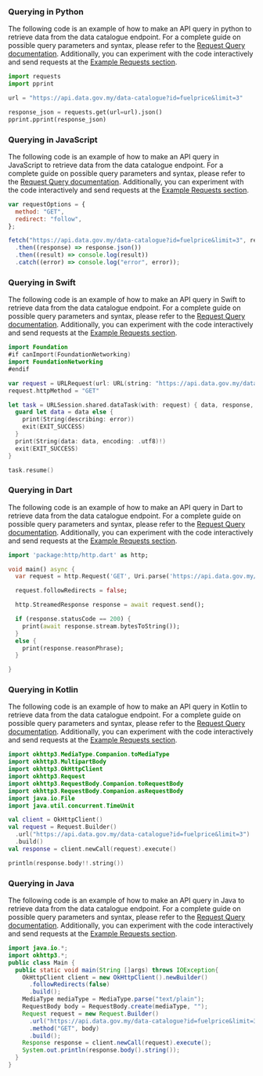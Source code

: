 ### Querying in Python

The following code is an example of how to make an API query in python to retrieve data from the data catalogue endpoint. For a complete guide on possible query parameters and syntax, please refer to the [Request Query documentation](https://developer.data.gov.my/data-catalogue/request-query). Additionally, you can experiment with the code interactively and send requests at the [Example Requests section](https://developer.data.gov.my/data-catalogue/example-requests).

```python
import requests
import pprint

url = "https://api.data.gov.my/data-catalogue?id=fuelprice&limit=3"

response_json = requests.get(url=url).json()
pprint.pprint(response_json)
```

### Querying in JavaScript

The following code is an example of how to make an API query in JavaScript to retrieve data from the data catalogue endpoint. For a complete guide on possible query parameters and syntax, please refer to the [Request Query documentation](https://developer.data.gov.my/data-catalogue/request-query). Additionally, you can experiment with the code interactively and send requests at the [Example Requests section](https://developer.data.gov.my/data-catalogue/example-requests).

```javascript
var requestOptions = {
  method: "GET",
  redirect: "follow",
};

fetch("https://api.data.gov.my/data-catalogue?id=fuelprice&limit=3", requestOptions)
  .then((response) => response.json())
  .then((result) => console.log(result))
  .catch((error) => console.log("error", error));
```

### Querying in Swift

The following code is an example of how to make an API query in Swift to retrieve data from the data catalogue endpoint. For a complete guide on possible query parameters and syntax, please refer to the [Request Query documentation](https://developer.data.gov.my/data-catalogue/request-query). Additionally, you can experiment with the code interactively and send requests at the [Example Requests section](https://developer.data.gov.my/data-catalogue/example-requests).

```swift
import Foundation
#if canImport(FoundationNetworking)
import FoundationNetworking
#endif

var request = URLRequest(url: URL(string: "https://api.data.gov.my/data-catalogue?id=fuelprice&limit=3")!,timeoutInterval: Double.infinity)
request.httpMethod = "GET"

let task = URLSession.shared.dataTask(with: request) { data, response, error in
  guard let data = data else {
    print(String(describing: error))
    exit(EXIT_SUCCESS)
  }
  print(String(data: data, encoding: .utf8)!)
  exit(EXIT_SUCCESS)
}

task.resume()
```

### Querying in Dart

The following code is an example of how to make an API query in Dart to retrieve data from the data catalogue endpoint. For a complete guide on possible query parameters and syntax, please refer to the [Request Query documentation](https://developer.data.gov.my/data-catalogue/request-query). Additionally, you can experiment with the code interactively and send requests at the [Example Requests section](https://developer.data.gov.my/data-catalogue/example-requests).

```dart
import 'package:http/http.dart' as http;

void main() async {
  var request = http.Request('GET', Uri.parse('https://api.data.gov.my/data-catalogue?id=fuelprice&limit=3'));

  request.followRedirects = false;

  http.StreamedResponse response = await request.send();

  if (response.statusCode == 200) {
    print(await response.stream.bytesToString());
  }
  else {
    print(response.reasonPhrase);
  }

}
```

### Querying in Kotlin

The following code is an example of how to make an API query in Kotlin to retrieve data from the data catalogue endpoint. For a complete guide on possible query parameters and syntax, please refer to the [Request Query documentation](https://developer.data.gov.my/data-catalogue/request-query). Additionally, you can experiment with the code interactively and send requests at the [Example Requests section](https://developer.data.gov.my/data-catalogue/example-requests).

```kotlin
import okhttp3.MediaType.Companion.toMediaType
import okhttp3.MultipartBody
import okhttp3.OkHttpClient
import okhttp3.Request
import okhttp3.RequestBody.Companion.toRequestBody
import okhttp3.RequestBody.Companion.asRequestBody
import java.io.File
import java.util.concurrent.TimeUnit

val client = OkHttpClient()
val request = Request.Builder()
  .url("https://api.data.gov.my/data-catalogue?id=fuelprice&limit=3")
  .build()
val response = client.newCall(request).execute()

println(response.body!!.string())
```

### Querying in Java

The following code is an example of how to make an API query in Java to retrieve data from the data catalogue endpoint. For a complete guide on possible query parameters and syntax, please refer to the [Request Query documentation](https://developer.data.gov.my/data-catalogue/request-query). Additionally, you can experiment with the code interactively and send requests at the [Example Requests section](https://developer.data.gov.my/data-catalogue/example-requests).

```java
import java.io.*;
import okhttp3.*;
public class Main {
  public static void main(String []args) throws IOException{
    OkHttpClient client = new OkHttpClient().newBuilder()
      .followRedirects(false)
      .build();
    MediaType mediaType = MediaType.parse("text/plain");
    RequestBody body = RequestBody.create(mediaType, "");
    Request request = new Request.Builder()
      .url("https://api.data.gov.my/data-catalogue?id=fuelprice&limit=3")
      .method("GET", body)
      .build();
    Response response = client.newCall(request).execute();
    System.out.println(response.body().string());
  }
}
```
